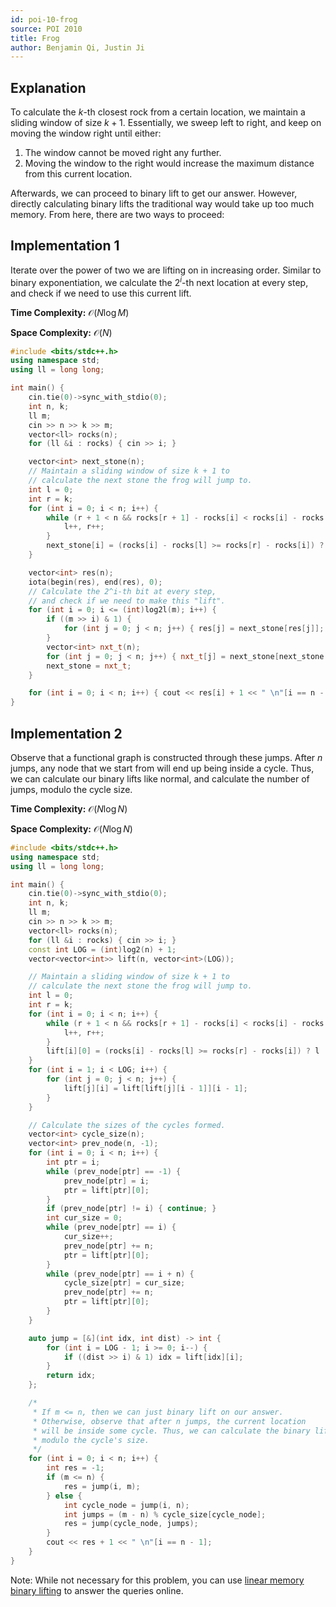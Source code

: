 ```yaml
---
id: poi-10-frog
source: POI 2010
title: Frog
author: Benjamin Qi, Justin Ji
---
```


## Explanation

To calculate the $k$-th closest rock from a certain location,
we maintain a sliding window of size $k+1$. Essentially, we sweep
left to right, and keep on moving the window right until either:

1. The window cannot be moved right any further.
2. Moving the window to the right would increase the maximum distance from this current location.

Afterwards, we can proceed to binary lift to get our answer. However, directly calculating binary lifts
the traditional way would take up too much memory. From here, there are two ways to proceed:

## Implementation 1

Iterate over the power of two we are lifting on in increasing order. Similar to binary exponentiation,
we calculate the $2^{i}$-th next location at every step, and check if we need to use this current lift.

**Time Complexity:** $\mathcal{O}(N\log M)$

**Space Complexity:** $\mathcal{O}(N)$

<LanguageSection>
<CPPSection>

```cpp
#include <bits/stdc++.h>
using namespace std;
using ll = long long;

int main() {
	cin.tie(0)->sync_with_stdio(0);
	int n, k;
	ll m;
	cin >> n >> k >> m;
	vector<ll> rocks(n);
	for (ll &i : rocks) { cin >> i; }

	vector<int> next_stone(n);
	// Maintain a sliding window of size k + 1 to
	// calculate the next stone the frog will jump to.
	int l = 0;
	int r = k;
	for (int i = 0; i < n; i++) {
		while (r + 1 < n && rocks[r + 1] - rocks[i] < rocks[i] - rocks[l]) {
			l++, r++;
		}
		next_stone[i] = (rocks[i] - rocks[l] >= rocks[r] - rocks[i]) ? l : r;
	}

	vector<int> res(n);
	iota(begin(res), end(res), 0);
	// Calculate the 2^i-th bit at every step,
	// and check if we need to make this "lift".
	for (int i = 0; i <= (int)log2l(m); i++) {
		if ((m >> i) & 1) {
			for (int j = 0; j < n; j++) { res[j] = next_stone[res[j]]; }
		}
		vector<int> nxt_t(n);
		for (int j = 0; j < n; j++) { nxt_t[j] = next_stone[next_stone[j]]; }
		next_stone = nxt_t;
	}

	for (int i = 0; i < n; i++) { cout << res[i] + 1 << " \n"[i == n - 1]; }
}
```

</CPPSection>
</LanguageSection>

## Implementation 2

Observe that a functional graph is constructed through these jumps. After $n$ jumps, any node that
we start from will end up being inside a cycle. Thus, we can calculate our binary lifts like normal,
and calculate the number of jumps, modulo the cycle size.

**Time Complexity:** $\mathcal{O}(N\log N)$

**Space Complexity:** $\mathcal{O}(N\log N)$

<LanguageSection>
<CPPSection>

```cpp
#include <bits/stdc++.h>
using namespace std;
using ll = long long;

int main() {
	cin.tie(0)->sync_with_stdio(0);
	int n, k;
	ll m;
	cin >> n >> k >> m;
	vector<ll> rocks(n);
	for (ll &i : rocks) { cin >> i; }
	const int LOG = (int)log2(n) + 1;
	vector<vector<int>> lift(n, vector<int>(LOG));

	// Maintain a sliding window of size k + 1 to
	// calculate the next stone the frog will jump to.
	int l = 0;
	int r = k;
	for (int i = 0; i < n; i++) {
		while (r + 1 < n && rocks[r + 1] - rocks[i] < rocks[i] - rocks[l]) {
			l++, r++;
		}
		lift[i][0] = (rocks[i] - rocks[l] >= rocks[r] - rocks[i]) ? l : r;
	}
	for (int i = 1; i < LOG; i++) {
		for (int j = 0; j < n; j++) {
			lift[j][i] = lift[lift[j][i - 1]][i - 1];
		}
	}

	// Calculate the sizes of the cycles formed.
	vector<int> cycle_size(n);
	vector<int> prev_node(n, -1);
	for (int i = 0; i < n; i++) {
		int ptr = i;
		while (prev_node[ptr] == -1) {
			prev_node[ptr] = i;
			ptr = lift[ptr][0];
		}
		if (prev_node[ptr] != i) { continue; }
		int cur_size = 0;
		while (prev_node[ptr] == i) {
			cur_size++;
			prev_node[ptr] += n;
			ptr = lift[ptr][0];
		}
		while (prev_node[ptr] == i + n) {
			cycle_size[ptr] = cur_size;
			prev_node[ptr] += n;
			ptr = lift[ptr][0];
		}
	}

	auto jump = [&](int idx, int dist) -> int {
		for (int i = LOG - 1; i >= 0; i--) {
			if ((dist >> i) & 1) idx = lift[idx][i];
		}
		return idx;
	};

	/*
	 * If m <= n, then we can just binary lift on our answer.
	 * Otherwise, observe that after n jumps, the current location
	 * will be inside some cycle. Thus, we can calculate the binary lift,
	 * modulo the cycle's size.
	 */
	for (int i = 0; i < n; i++) {
		int res = -1;
		if (m <= n) {
			res = jump(i, m);
		} else {
			int cycle_node = jump(i, n);
			int jumps = (m - n) % cycle_size[cycle_node];
			res = jump(cycle_node, jumps);
		}
		cout << res + 1 << " \n"[i == n - 1];
	}
}
```

</CPPSection>
</LanguageSection>

Note: While not necessary for this problem, you can use 
[linear memory binary lifting](https://codeforces.com/blog/entry/74847)
to answer the queries online.